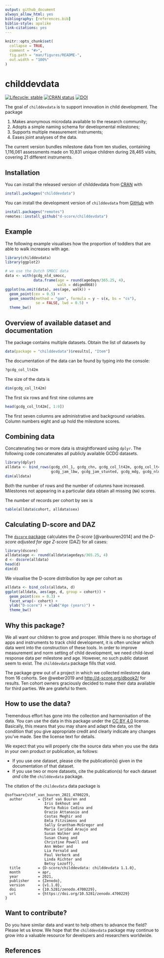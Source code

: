 ```yaml
---
output: github_document
always_allow_html: yes
bibliography: [references.bib]
biblio-style: apalike
link-citations: yes
---
```


<!-- README.md is generated from README.Rmd. Please edit that file -->

```r
knitr::opts_chunk$set(
  collapse = TRUE,
  comment = "#>",
  fig.path = "man/figures/README-",
  out.width = "100%"
)
```

# childdevdata

<!-- badges: start -->
[![Lifecycle: stable](https://img.shields.io/badge/lifecycle-stable-brightgreen.svg)](https://lifecycle.r-lib.org/articles/stages.html#stable)
[![CRAN status](https://www.r-pkg.org/badges/version/childdevdata)](https://CRAN.R-project.org/package=childdevdata)
[![DOI](https://zenodo.org/badge/353137452.svg)](https://zenodo.org/badge/latestdoi/353137452)
<!-- badges: end -->

The goal of `childdevdata` is to support innovation in child development. The package 

1. Makes anonymous microdata available to the research community;
2. Adopts a simple naming schema for developmental milestones;
3. Supports multiple measurement instruments;
4. Eases joint analyses of the data.

The current version bundles milestone data from ten studies, containing 1,116,061 assessments 
made on 10,831 unique children during 28,465 visits, covering 21 different instruments.

## Installation

You can install the released version of childdevdata from [CRAN](https://CRAN.R-project.org) with

```r
install.packages("childdevdata")
```

You can install the development version of `childdevdata` from [GitHub](https://github.com) with

```r
install.packages("remotes")
remotes::install_github("d-score/childdevdata")
```

## Example

The following example visualises how the proportion of toddlers that are able to walk increases with age.

```r
library(childdevdata)
library(ggplot2)

# we use the Dutch SMOCC data
data <- with(gcdg_nld_smocc, 
             data.frame(age = round(agedays/365.25, 4),
                        walk = ddigmd068))
ggplot(na.omit(data), aes(age, walk)) +
  geom_point(cex = 0.5) +
  geom_smooth(method = "gam", formula = y ~ s(x, bs = "cs"), 
              se = FALSE, lwd = 0.5) +
  theme_bw()
```

## Overview of available dataset and documentation

The package contains multiple datasets. Obtain the list of datasets by

```r
data(package = "childdevdata")$results[, "Item"]
```

The documentation of the data can be found by typing into the console:

```r
?gcdg_col_lt42m
```

The size of the data is 

```r
dim(gcdg_col_lt42m)
```

The first six rows and first nine columns are

```r
head(gcdg_col_lt42m[, 1:9])
```

The first seven columns are administrative and background variables. Column numbers eight and up hold the milestone scores. 


## Combining data

Concatenating two or more data is straightforward using `dplyr`. The following code concatenates all publicly available GCDG datasets.

```r
library(dplyr)
alldata <- bind_rows(gcdg_chl_1, gcdg_chn, gcdg_col_lt42m, gcdg_col_lt45m, gcdg_ecu, 
                     gcdg_jam_lbw, gcdg_jam_stunted, gcdg_mdg, gcdg_nld_smocc, gcdg_zaf)
dim(alldata)
```

Both the number of rows and the number of columns have increased. Milestones not appearing in a particular data obtain all missing (`NA`) scores.

The number of records per cohort by sex is

```r
table(alldata$cohort, alldata$sex)
```

## Calculating D-score and DAZ

The [`dscore` package](https://d-score.org/dscore/) calculates the *D-score* [@vanbuuren2014] and the *D-score adjusted for age Z-score* (DAZ) for all cases:

```r
library(dscore)
alldata$age <- round(alldata$agedays/365.25, 4)
d <- dscore(alldata)
head(d)
dim(d)
```

We visualise the D-score distribution by age per cohort as

```r
alldata <- bind_cols(alldata, d)
ggplot(alldata, aes(age, d, group = cohort)) +
  geom_point(cex = 0.3) +
  facet_wrap(~ cohort) +
  ylab("D-score") + xlab("Age (years)") +
  theme_bw()
```

## Why this package?

We all want our children to grow and prosper. While there is no shortage of apps and instruments to track child development, it is often unclear which data went into the construction of these tools. In order to improve measurement and norm setting of child development, we need child-level response data per milestone and age. However, no such public dataset seem to exist. The `childdevdata` package fills that void.

The package grew out of a project in which we collected milestone data from 16 cohorts. See @weber2019 and <http://d-score.org/dbook2/> for results. Ten cohort owners graciously decided to make their data available for third parties. We are grateful to them.

## How to use the data?

Tremendous effort has gone into the collection and harmonisation of the data. You can use the data in this package under the [CC BY 4.0](https://creativecommons.org/licenses/by/4.0/) license. Basically, this means that you may share and adapt the data, on the condition that you give appropriate credit and clearly indicate any changes you've made. See the license text for details.

We expect that you will properly cite the source data when you use the data in your own product or publication, as follows:

- If you use one dataset, please cite the publication(s) given in the documentation of that dataset. 
- If you use two or more datasets, cite the publication(s) for each dataset *and* cite the `childdevdata` package.

The citation of the `childevdata` data package is

```
@software{stef_van_buuren_2021_4700229,
  author       = {Stef van Buuren and
                  Iris Eekhout and
                  Marta Rubio Codina and
                  Orazio Attanasio and
                  Costas Meghir and
                  Emla Fitzsimons and
                  Sally Grantham-McGregor and
                  Maria Caridad Araujo and
                  Susan Walker and
                  Susan Chang and
                  Christine Powell and
                  Ann Weber and
                  Lia Fernald and
                  Paul Verkerk and
                  Linda Richter and
                  Betsy Lozoff},
  title        = {D-score/childdevdata: childdevdata 1.1.0},
  month        = apr,
  year         = 2021,
  publisher    = {Zenodo},
  version      = {v1.1.0},
  doi          = {10.5281/zenodo.4700229},
  url          = {https://doi.org/10.5281/zenodo.4700229}
}
```

## Want to contribute?

Do you have similar data and want to help others to advance the field? Please let us know. We hope that the `childdevdata` package may continue to grow into a valuable resource for developers and researchers worldwide.

## References

